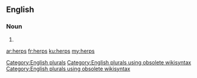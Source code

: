 ==English==

===Noun===
{{head|en}}

# {{plural of|herp}}

[[Category:English plurals]][[Category:English plurals using obsolete wikisyntax]][[Category:English plurals using obsolete wikisyntax]]

[[ar:herps]]
[[fr:herps]]
[[ku:herps]]
[[my:herps]]